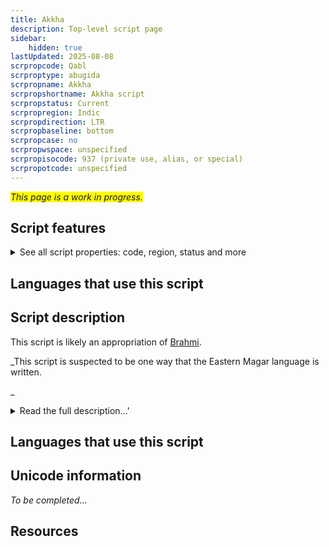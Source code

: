 ```yaml
---
title: Akkha
description: Top-level script page
sidebar:
    hidden: true
lastUpdated: 2025-08-08
scrpropcode: Qabl
scrproptype: abugida
scrpropname: Akkha
scrpropshortname: Akkha script
scrpropstatus: Current
scrpropregion: Indic
scrpropdirection: LTR
scrpropbaseline: bottom
scrpropcase: no
scrpropwspace: unspecified
scrpropisocode: 937 (private use, alias, or special)
scrpropotcode: unspecified
---
```


<span style='background-color:yellow'>_This page is a work in progress._</span>


## Script features

<details>
<summary> See all script properties: code, region, status and more</summary>
<ScriptInfo />
</details>

## Languages that use this script

<WsList script='Qabl' wsMax='5' />

## Script description

This script is likely an appropriation of [Brahmi](/scrlang/script-qabl).

_This script is suspected to be one way that the Eastern Magar language is written. 

_

<details>
<summary>Read the full description...'</summary>It is not currently recognized by [ISO 15924](http://www.unicode.org/iso15924/), but is included in ScriptSource for research purposes. If you have any information on this script, please add the information to the site. Your contributions can be a great help in refining and expanding the ISO 15924 standard.
</details>

## Languages that use this script

<WsList script='Qabl' wsMax='5' />

## Unicode information

_To be completed..._

## Resources

<ScriptResources detailSummary='seemore' />

